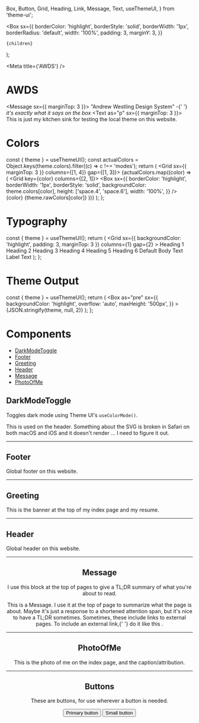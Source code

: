   Box,
  Button,
  Grid,
  Heading,
  Link,
  Message,
  Text,
  useThemeUI,
} from 'theme-ui';

  <Box
    sx={{
      borderColor: 'highlight',
      borderStyle: 'solid',
      borderWidth: '1px',
      borderRadius: 'default',
      width: '100%',
      padding: 3,
      marginY: 3,
    }}
  >
    {children}
  </Box>
);

<Meta title={'AWDS'} />

# AWDS

<Message sx={{ marginTop: 3 }}>
  <Text as="p">
    "Andrew Westling Design System" -{' '}
    <em>it's exactly what it says on the box</em>
  </Text>
  <Text as="p" sx={{ marginTop: 3 }}>
    This is just my kitchen sink for testing the local theme on this website.
  </Text>
</Message>

# Colors

  const { theme } = useThemeUI();
  const actualColors = Object.keys(theme.colors).filter((c) => c !== 'modes');
  return (
    <Grid sx={{ marginTop: 3 }} columns={[1, 4]} gap={[1, 3]}>
      {actualColors.map((color) => (
        <Grid key={color} columns={[2, 1]}>
          <Box
            sx={{
              borderColor: 'highlight',
              borderWidth: '1px',
              borderStyle: 'solid',
              backgroundColor: theme.colors[color],
              height: ['space.4', 'space.6'],
              width: '100%',
            }}
          />
          <Box>
            <Text as="div">{color}</Text>
            <Text as="div" variant="label">
              {theme.rawColors[color]}
            </Text>
          </Box>
        </Grid>
      ))}
    </Grid>
  );
};

<Colors />

# Typography

  const { theme } = useThemeUI();
  return (
    <Grid
      sx={{ backgroundColor: 'highlight', padding: 3, marginTop: 3 }}
      columns={1}
      gap={2}
    >
      <Heading as="h1">Heading 1</Heading>
      <Heading as="h2">Heading 2</Heading>
      <Heading as="h3">Heading 3</Heading>
      <Heading as="h4">Heading 4</Heading>
      <Heading as="h5">Heading 5</Heading>
      <Heading as="h6">Heading 6</Heading>
      <Text>Default Body Text</Text>
      <Text variant="label">Label Text</Text>
    </Grid>
  );
};

<Typography />

# Theme Output

  const { theme } = useThemeUI();
  return (
    <Box
      as="pre"
      sx={{
        backgroundColor: 'highlight',
        overflow: 'auto',
        maxHeight: '500px',
      }}
    >
      {JSON.stringify(theme, null, 2)}
    </Box>
  );
};

<ThemeOutput />

# Components

- [DarkModeToggle](#darkmodetoggle)
- [Footer](#footer)
- [Greeting](#greeting)
- [Header](#header)
- [Message](#message)
- [PhotoOfMe](#photoofme)

## DarkModeToggle

Toggles dark mode using Theme UI's `useColorMode()`.

This is used on the header. Something about the SVG is broken in Safari on both macOS and iOS and it doesn't render ... I need to figure it out.

<ComponentWrapper>
  <DarkModeToggle />
</ComponentWrapper>

---

## Footer

Global footer on this website.

<ComponentWrapper>
  <Footer />
</ComponentWrapper>

---

## Greeting

This is the banner at the top of my index page and my resume.

<ComponentWrapper>
  <Greeting />
</ComponentWrapper>

---

## Header

Global header on this website.

<ComponentWrapper>
  <Header />
</ComponentWrapper>

---

## Message

I use this block at the top of pages to give a TL;DR summary of what you're about to read.

<ComponentWrapper>
  <Message sx={{ marginTop: 3 }}>
    <Text as="p">
      This is a Message. I use it at the top of page to summarize what the page
      is about.
    </Text>
    <Text as="p" sx={{ marginTop: 3 }}>
      Maybe it's just a response to a shortened attention span, but it's nice to
      have a TL;DR sometimes.
    </Text>
    <Text as="p" sx={{ marginTop: 3 }}>
      Sometimes, these include links to external pages. To include an external
      link,{' '}
      <NextLink href="/" passHref>
        <Link>do it like this</Link>
      </NextLink>
      .
    </Text>
  </Message>
</ComponentWrapper>

---

## PhotoOfMe

This is the photo of me on the index page, and the caption/attribution.

<ComponentWrapper>
  <PhotoOfMe />
</ComponentWrapper>

---

## Buttons

These are buttons, for use wherever a button is needed.

<ComponentWrapper>
  <Grid sx={{ gap: '1rem' }}>
    <Button>Primary button</Button>
    <Button variant="small">Small button</Button>
  </Grid>
</ComponentWrapper>
